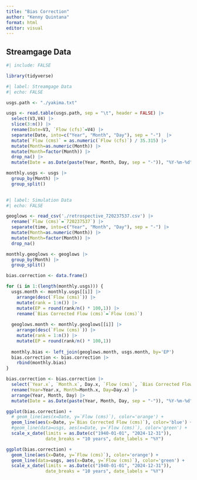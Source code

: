 ```yaml
---
title: "Bias Correction"
author: "Kenny Quintana"
format: html
editor: visual
---
```


## Streamgage Data

```r
#| include: FALSE

library(tidyverse)

```


```r
#| label: Streamgage Data
#| echo: FALSE

usgs.path <- "./yakima.txt"

usgs <- read.table(usgs.path, sep = "\t", header = FALSE) |> 
  select(V3,V4) |> 
  slice(3:n()) |> 
  rename(Date=V3, `Flow (cfs)`=V4) |>
  separate(Date, into=c("Year", "Month", "Day"), sep = "-")  |>
  mutate(`Flow (cms)` = as.numeric(`Flow (cfs)`) / 35.315) |>
  mutate(Month=as.numeric(Month)) |> 
  mutate(Month=factor(Month)) |> 
  drop_na() |> 
  mutate(Date = as.Date(paste(Year, Month, Day, sep = "-")), "%Y-%m-%d")

monthly.usgs <- usgs |> 
  group_by(Month) |> 
  group_split()
  
```

```r
#| label: Simulation Data
#| echo: FALSE

geoglows <- read_csv('./retrospective_720237537.csv') |> 
  rename(`Flow (cms)`=`720237537`) |>
  separate(time, into=c("Year", "Month", "Day"), sep = "-") |> 
  mutate(Month=as.numeric(Month)) |> 
  mutate(Month=factor(Month)) |> 
  drop_na()

monthly.geoglows <- geoglows |> 
  group_by(Month) |> 
  group_split()

```

```r

bias.correction <- data.frame()

for (i in 1:(length(monthly.usgs))) {
  usgs.month <- monthly.usgs[[i]] |> 
    arrange(desc(`Flow (cms)`)) |> 
    mutate(rank = 1:n()) |> 
    mutate(EP = round(rank/n() * 100,1)) |> 
    rename(`Bias Corrected Flow (cms)`=`Flow (cms)`)
  
  geoglows.month <- monthly.geoglows[[i]] |> 
    arrange(desc(`Flow (cms)`)) |> 
    mutate(rank = 1:n()) |> 
    mutate(EP = round(rank/n() * 100,1))
  
  monthly.bias <- left_join(geoglows.month, usgs.month, by='EP')
  bias.correction <- bias.correction |> 
    rbind(monthly.bias)
}

bias.correction <- bias.correction |> 
  select(`Year.x`, `Month.x`, Day.x, `Flow (cms)`, `Bias Corrected Flow (cms)`) |> 
  rename(Year=Year.x, Month=Month.x, Day=Day.x) |> 
  arrange(Year, Month, Day) |> 
  mutate(Date = as.Date(paste(Year, Month, Day, sep = "-")), "%Y-%m-%d")

ggplot(bias.correction) +
  # geom_line(aes(x=Date, y=`Flow (cms)`), color='orange') +
  geom_line(aes(x=Date, y=`Bias Corrected Flow (cms)`), color='blue') +
  #geom_line(data=usgs, aes(x=Date, y=`Flow (cms)`), color='green') +
  scale_x_date(limits = as.Date(c("1940-01-01", "2024-12-31")),
               date_breaks = "10 years", date_labels = "%Y")

ggplot(bias.correction) +
  geom_line(aes(x=Date, y=`Flow (cms)`), color='orange') +
  geom_line(data=usgs, aes(x=Date, y=`Flow (cms)`), color='green') +
  scale_x_date(limits = as.Date(c("1940-01-01", "2024-12-31")),
               date_breaks = "10 years", date_labels = "%Y")

```


